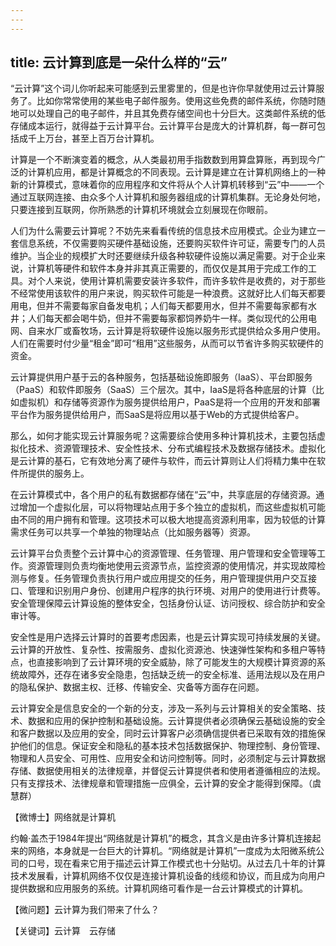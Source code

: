 ```yaml
---
---
---
```

title: 云计算到底是一朵什么样的“云”
---




“云计算”这个词儿你听起来可能感到云里雾里的，但是也许你早就使用过云计算服务了。比如你常常使用的某些电子邮件服务。使用这些免费的邮件系统，你随时随地可以处理自己的电子邮件，并且其免费存储空间也十分巨大。这类邮件系统的低存储成本运行，就得益于云计算平台。云计算平台是庞大的计算机群，每一群可包括成千上万台，甚至上百万台计算机。



计算是一个不断演变着的概念，从人类最初用手指数数到用算盘算账，再到现今广泛的计算机应用，都是计算概念的不同表现。云计算是建立在计算机网络上的一种新的计算模式，意味着你的应用程序和文件将从个人计算机转移到“云”中——一个通过互联网连接、由众多个人计算机和服务器组成的计算机集群。无论身处何地，只要连接到互联网，你所熟悉的计算机环境就会立刻展现在你眼前。



人们为什么需要云计算呢？不妨先来看看传统的信息技术应用模式。企业为建立一套信息系统，不仅需要购买硬件基础设施，还要购买软件许可证，需要专门的人员维护。当企业的规模扩大时还要继续升级各种软硬件设施以满足需要。对于企业来说，计算机等硬件和软件本身并非其真正需要的，而仅仅是其用于完成工作的工具。对个人来说，使用计算机需要安装许多软件，而许多软件是收费的，对于那些不经常使用该软件的用户来说，购买软件可能是一种浪费。这就好比人们每天都要用电，但并不需要每家自备发电机；人们每天都要用水，但并不需要每家都有水井；人们每天都会喝牛奶，但并不需要每家都饲养奶牛一样。类似现代的公用电网、自来水厂或畜牧场，云计算是将软硬件设施以服务形式提供给众多用户使用。人们在需要时付少量“租金”即可“租用”这些服务，从而可以节省许多购买软硬件的资金。

云计算提供用户基于云的各种服务，包括基础设施即服务（IaaS）、平台即服务（PaaS）和软件即服务（SaaS）三个层次。其中，IaaS是将各种底层的计算（比如虚拟机）和存储等资源作为服务提供给用户，PaaS是将一个应用的开发和部署平台作为服务提供给用户，而SaaS是将应用以基于Web的方式提供给客户。

那么，如何才能实现云计算服务呢？这需要综合使用多种计算机技术，主要包括虚拟化技术、资源管理技术、安全性技术、分布式编程技术及数据存储技术。虚拟化是云计算的基石，它有效地分离了硬件与软件，而云计算则让人们将精力集中在软件所提供的服务上。

在云计算模式中，各个用户的私有数据都存储在“云”中，共享底层的存储资源。通过增加一个虚拟化层，可以将物理站点用于多个独立的虚拟机，而这些虚拟机可能由不同的用户拥有和管理。这项技术可以极大地提高资源利用率，因为较低的计算需求任务可以共享一个单独的物理站点（比如服务器等）资源。



云计算平台负责整个云计算中心的资源管理、任务管理、用户管理和安全管理等工作。资源管理则负责均衡地使用云资源节点，监控资源的使用情况，并实现故障检测与修复。任务管理负责执行用户或应用提交的任务，用户管理提供用户交互接口、管理和识别用户身份、创建用户程序的执行环境、对用户的使用进行计费等。安全管理保障云计算设施的整体安全，包括身份认证、访问授权、综合防护和安全审计等。



安全性是用户选择云计算时的首要考虑因素，也是云计算实现可持续发展的关键。云计算的开放性、复杂性、按需服务、虚拟化资源池、快速弹性架构和多租户等特点，也直接影响到了云计算环境的安全威胁，除了可能发生的大规模计算资源的系统故障外，还存在诸多安全隐患，包括缺乏统一的安全标准、适用法规以及在用户的隐私保护、数据主权、迁移、传输安全、灾备等方面存在问题。

云计算安全是信息安全的一个新的分支，涉及一系列与云计算相关的安全策略、技术、数据和应用的保护控制和基础设施。云计算提供者必须确保云基础设施的安全和客户数据以及应用的安全，同时云计算客户必须确信提供者已采取有效的措施保护他们的信息。保证安全和隐私的基本技术包括数据保护、物理控制、身份管理、物理和人员安全、可用性、应用安全和访问控制等。同时，必须制定与云计算数据存储、数据使用相关的法律规章，并督促云计算提供者和使用者遵循相应的法规。只有支撑技术、法律规章和管理措施一应俱全，云计算的安全才能得到保障。（虞慧群）





【微博士】网络就是计算机



约翰·盖杰于1984年提出“网络就是计算机”的概念，其含义是由许多计算机连接起来的网络，本身就是一台巨大的计算机。“网络就是计算机”一度成为太阳微系统公司的口号，现在看来它用于描述云计算工作模式也十分贴切。从过去几十年的计算技术发展看，计算机网络不仅仅是连接计算机设备的线缆和协议，而且成为向用户提供数据和应用服务的系统。计算机网络可看作是一台云计算模式的计算机。

【微问题】云计算为我们带来了什么？

【关键词】云计算　云存储